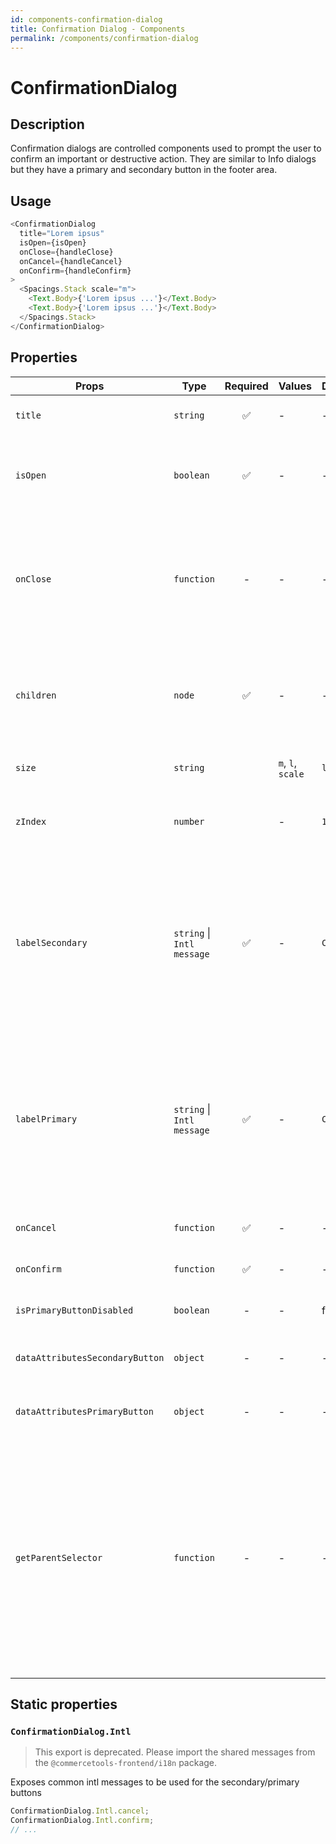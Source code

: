 ```yaml
---
id: components-confirmation-dialog
title: Confirmation Dialog - Components
permalink: /components/confirmation-dialog
---
```


# ConfirmationDialog


<ConfirmationDialogExample />

## Description

Confirmation dialogs are controlled components used to prompt the user to confirm an important or destructive action. They are similar to Info dialogs but they have a primary and secondary button in the footer area.

## Usage

```js
<ConfirmationDialog
  title="Lorem ipsus"
  isOpen={isOpen}
  onClose={handleClose}
  onCancel={handleCancel}
  onConfirm={handleConfirm}
>
  <Spacings.Stack scale="m">
    <Text.Body>{'Lorem ipsus ...'}</Text.Body>
    <Text.Body>{'Lorem ipsus ...'}</Text.Body>
  </Spacings.Stack>
</ConfirmationDialog>
```

## Properties

| Props                           | Type                       | Required | Values            | Default   | Description                                                                                                                                                                                                                                                                                                 |
| ------------------------------- | -------------------------- | :------: | ----------------- | --------- | ----------------------------------------------------------------------------------------------------------------------------------------------------------------------------------------------------------------------------------------------------------------------------------------------------------- |
| `title`                         | `string`                   |    ✅    | -                 | -         | The title of the Confirmation Dialog                                                                                                                                                                                                                                                                        |
| `isOpen`                        | `boolean`                  |    ✅    | -                 | -         | Indicates whether the dialog is open or closed. The parent component needs to manage this state                                                                                                                                                                                                             |
| `onClose`                       | `function`                 |    -     | -                 | -         | Called when the dialog closes (click on overlay, click on close button, press ESC). If the function is not provided, the modal cannot be closed by any of the listed options.                                                                                                                               |
| `children`                      | `node`                     |    ✅    | -                 | -         | Content rendered within the dialog. If the content is long in height (depending on the screen size) a scrollbar will appear                                                                                                                                                                                 |
| `size`                          | `string`                   |          | `m`, `l`, `scale` | `l`       | Horizontal width limit of the dialog card                                                                                                                                                                                                                                                                   |
| `zIndex`                        | `number`                   |          | -                 | `1000`    | The `z-index` value to be applied to the overlay container (useful if you have stacking modals)                                                                                                                                                                                                             |
| `labelSecondary`                | `string` \| `Intl message` |    ✅    | -                 | `Cancel`  | The label for the secondary button as a string, or as an intl-like message (`{ id, defaultMessage }`). The `ConfirmationDialog` exposes a static object `Intl` containing some common intl messages that are already translated                                                                             |
| `labelPrimary`                  | `string` \| `Intl message` |    ✅    | -                 | `Confirm` | The label for the primary button as a string, or as an intl-like message (`{ id, defaultMessage }`). The `ConfirmationDialog` exposes a static object `Intl` containing some common intl messages that are already translated                                                                               |
| `onCancel`                      | `function`                 |    ✅    | -                 | -         | Called when the secondary button is clicked                                                                                                                                                                                                                                                                 |
| `onConfirm`                     | `function`                 |    ✅    | -                 | -         | Called when the primary button is clicked                                                                                                                                                                                                                                                                   |
| `isPrimaryButtonDisabled`       | `boolean`                  |    -     | -                 | false     | Indicates whether primary button is disabled or not                                                                                                                                                                                                                                                         |
| `dataAttributesSecondaryButton` | `object`                   |    -     | -                 | -         | Use this prop to pass `data-` attributes to the secondary button                                                                                                                                                                                                                                            |
| `dataAttributesPrimaryButton`   | `object`                   |    -     | -                 | -         | Use this prop to pass `data-` attributes to the primary button                                                                                                                                                                                                                                              |
| `getParentSelector`             | `function`                 |    -     | -                 | -         | The function should return an HTML element that will be used as the parent container to hold the modal DOM tree. If no function is provided, it's expected that an HTML element with the `id="parent-container"` is present in the DOM. In `NODE_ENV=test` environment, the default HTML element is `body`. |

## Static properties

### `ConfirmationDialog.Intl`

> This export is deprecated. Please import the shared messages from the `@commercetools-frontend/i18n` package.

Exposes common intl messages to be used for the secondary/primary buttons

```js
ConfirmationDialog.Intl.cancel;
ConfirmationDialog.Intl.confirm;
// ...
```
